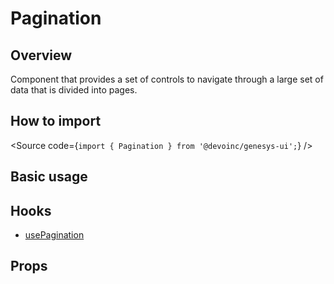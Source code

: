 

<Meta of={Stories} />

# Pagination

## Overview

Component that provides a set of controls to navigate through a large set of data that is divided into pages.

## How to import

<Source code={`import { Pagination } from '@devoinc/genesys-ui';`} />

## Basic usage

<Canvas of={Stories.Base} />

## Hooks

- [usePagination](?path=/docs/components-core-navigation-pagination-hooks--docs)

## Props

<ArgTypes of={Stories} />
